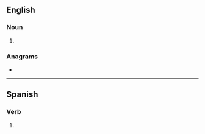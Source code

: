==English==

===Noun===
{{head|en|noun form}}

# {{plural of|sierra|lang=en}}

===Anagrams===
* {{anagrams|en|a=aeirrss|arrises|raisers}}

----

==Spanish==

===Verb===
{{head|es|verb form}}

# {{es-verb form of|ending=ar|mood=indicative|tense=present|pers=2|formal=no|number=singular|serrar}}